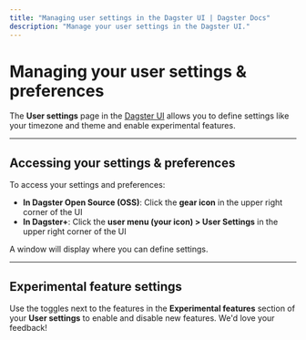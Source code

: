 ```yaml
---
title: "Managing user settings in the Dagster UI | Dagster Docs"
description: "Manage your user settings in the Dagster UI."
---
```


# Managing your user settings & preferences

The **User settings** page in the [Dagster UI](/concepts/webserver/ui) allows you to define settings like your timezone and theme and enable experimental features.

---

## Accessing your settings & preferences

To access your settings and preferences:

- **In Dagster Open Source (OSS)**: Click the **gear icon** in the upper right corner of the UI
- **In Dagster+**: Click the **user menu (your icon) > User Settings** in the upper right corner of the UI

A window will display where you can define settings.

---

## Experimental feature settings

Use the toggles next to the features in the **Experimental features** section of your **User settings** to enable and disable new features. We'd love your feedback!
